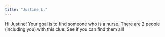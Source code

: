 ```yaml
---
title: "Justine L."
---
```


Hi Justine! Your goal is to find someone who is a nurse. There are 2 people (including you) with this clue. See if you can find them all!
